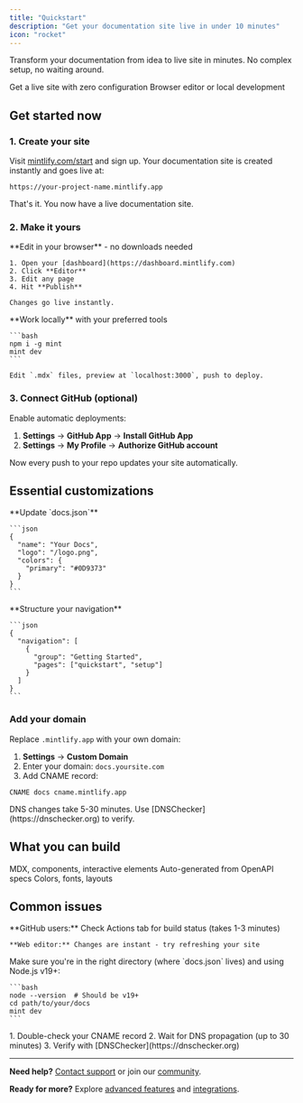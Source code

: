 ```yaml
---
title: "Quickstart"
description: "Get your documentation site live in under 10 minutes"
icon: "rocket"
---
```


Transform your documentation from idea to live site in minutes. No complex setup, no waiting around.

<CardGroup cols={2}>
  <Card title="🚀 Launch in 5 minutes" icon="clock">
    Get a live site with zero configuration
  </Card>
  <Card title="✨ Edit anywhere" icon="edit">
    Browser editor or local development
  </Card>
</CardGroup>

## Get started now

### 1. Create your site

Visit [mintlify.com/start](https://mintlify.com/start) and sign up. Your documentation site is created instantly and goes live at:

```
https://your-project-name.mintlify.app
```

That's it. You now have a live documentation site.

### 2. Make it yours

<Tabs>
  <Tab title="Quick edits">
    **Edit in your browser** - no downloads needed
    
    1. Open your [dashboard](https://dashboard.mintlify.com)
    2. Click **Editor** 
    3. Edit any page
    4. Hit **Publish**
    
    Changes go live instantly.
  </Tab>
  
  <Tab title="Full control">
    **Work locally** with your preferred tools
    
    ```bash
    npm i -g mint
    mint dev
    ```
    
    Edit `.mdx` files, preview at `localhost:3000`, push to deploy.
  </Tab>
</Tabs>

### 3. Connect GitHub (optional)

Enable automatic deployments:

1. **Settings** → **GitHub App** → **Install GitHub App**
2. **Settings** → **My Profile** → **Authorize GitHub account**

Now every push to your repo updates your site automatically.

## Essential customizations

<CardGroup cols={2}>
  <Card title="Brand it" icon="paintbrush">
    **Update `docs.json`**
    
    ```json
    {
      "name": "Your Docs",
      "logo": "/logo.png",
      "colors": {
        "primary": "#0D9373"
      }
    }
    ```
  </Card>
  
  <Card title="Organize content" icon="folder">
    **Structure your navigation**
    
    ```json
    {
      "navigation": [
        {
          "group": "Getting Started",
          "pages": ["quickstart", "setup"]
        }
      ]
    }
    ```
  </Card>
</CardGroup>

### Add your domain

Replace `.mintlify.app` with your own domain:

1. **Settings** → **Custom Domain**
2. Enter your domain: `docs.yoursite.com`
3. Add CNAME record:

```
CNAME docs cname.mintlify.app
```

<Info>
DNS changes take 5-30 minutes. Use [DNSChecker](https://dnschecker.org) to verify.
</Info>

## What you can build

<CardGroup cols={3}>
  <Card title="Rich content" icon="file-text" href="/writing-content/page">
    MDX, components, interactive elements
  </Card>
  <Card title="API docs" icon="code" href="/api-playground/overview">
    Auto-generated from OpenAPI specs
  </Card>
  <Card title="Custom themes" icon="palette" href="/themes">
    Colors, fonts, layouts
  </Card>
</CardGroup>

## Common issues

<AccordionGroup>
  <Accordion title="Changes not showing up?">
    **GitHub users:** Check Actions tab for build status (takes 1-3 minutes)
    
    **Web editor:** Changes are instant - try refreshing your site
  </Accordion>
  
  <Accordion title="mint dev not working?">
    Make sure you're in the right directory (where `docs.json` lives) and using Node.js v19+:
    
    ```bash
    node --version  # Should be v19+
    cd path/to/your/docs
    mint dev
    ```
  </Accordion>
  
  <Accordion title="Domain not connecting?">
    1. Double-check your CNAME record
    2. Wait for DNS propagation (up to 30 minutes)
    3. Verify with [DNSChecker](https://dnschecker.org)
  </Accordion>
</AccordionGroup>

---

**Need help?** [Contact support](contact-support) or join our [community](https://community.mintlify.com).

**Ready for more?** Explore [advanced features](/writing-content/page) and [integrations](/integrations/overview).